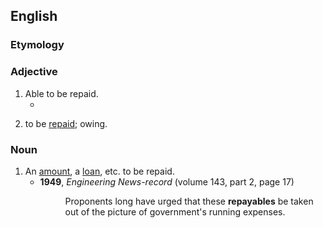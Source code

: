 ==English==

===Etymology===
{{suffix|repay|able|lang=en}}

===Adjective===
{{en-adj|-}}

# Able to be repaid.
#* {{quote-book|year=2003 |title=The Atheist: Madalyn Murray O'Hair  |author=Bryan F. Le Beau  |page=30 |ISBN=0814752853 |passage=. I owe her a debt not '''repayable''' for how she has reared William. }}
# {{lb|en|business|of a debt}} to be [[repaid]]; owing.

===Noun===
{{en-noun}}

# An [[amount]], a [[loan]], etc. to be repaid.
#* '''1949''', ''Engineering News-record'' (volume 143, part 2, page 17)
#*: Proponents long have urged that these '''repayables''' be taken out of the picture of government's running expenses.